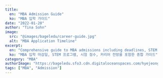 ```yaml
---
title:
  en: "MBA Admission Guide"
  ko: "MBA 입학 가이드"
date: "2022-01-20"
author: "Tina Sohn"
image:
  src: "@images/bageledu/career-guide.jpg"
  alt: "MBA Application Timeline"
excerpt:
  en: "Comprehensive guide to MBA admissions including deadlines, STEM programs, test scores, and career prospects"
  ko: "MBA 입학 마감일, STEM 프로그램, 시험 점수, 커리어 전망을 포함한 종합 가이드"
category: "MBA"
authorImage: "https://bageledu.sfo3.cdn.digitaloceanspaces.com/hyejeong.jpg"
tags: ["MBA", "Admission"]
---
```


<div x-data>
  <template x-if="$store.language !== 'ko'">
    <div class="en-content">
# MBA Admission Guide

## 1. MBA Application Deadlines (2022-23)

| Business School           | Application Deadline | Decision         |
|---------------------------|----------------------|------------------|
| Harvard Business School   | September 7, 2022    | December 8, 2022 |
| Wharton                 | September 7, 2022    | December 15, 2022|
| Columbia Business School  | September 28, 2022   | April 5, 2023    |

## 2. Early Decision Schools

- **Columbia Business School**: 
  - Early Decision results announced before Regular Round 1
  - Non-refundable $6,000 deposit required within two weeks
  - Results typically announced in December

## 3. STEM MBA Programs

| School                    | Program Details                                   | Tuition Fees |
|---------------------------|---------------------------------------------------|--------------|
| Harvard Business School   | Management Science Track in Full-Time MBA         | $146,900     |
| Stanford GSB              | Entire Full-Time MBA, MSx Degrees                 | $149,450     |
| UPenn (Wharton)           | Majors in Actuarial Science, Business Analytics...  | $167,748     |
| Chicago (Booth)           | Entire Full-Time MBA                              | $146,980     |
| MIT (Sloan)               | Entire Full-Time MBA, Sloan Fellows MBA, etc.     | $154,550     |

## 4. GMAT Score Breakdown

| Section                       | Time Limit | Number of Questions | Score Range | GMAT Section                   |
|-------------------------------|------------|---------------------|-------------|--------------------------------|
| Quantitative Reasoning        | 62 minutes | 31 questions        | 6-51        | Quantitative score             |
| Verbal Reasoning              | 65 minutes | 36 questions        | 6-51        | Verbal score                   |
| Integrated Reasoning          | 30 minutes | 12 questions        | 1-8         | Integrated Reasoning score     |
| Analytical Writing Assessment | 30 minutes | 1 question          | 0-6         | Analytical Writing Assessment  |

## 5. GRE Score (Republic of Korea)

| Category              | Mean Score | Standard Deviation |
|-----------------------|------------|--------------------|
| Verbal Reasoning      | 151.9      | 7.9                |
| Quantitative Reasoning| 161.9      | 6.8                |
| Analytical Writing    | 3.5        | 0.8                |

## 6. MBA Scholarships for Foreign Students

- **IU International Applied Science University**: Offers flexible scholarships for MBA students.
- **Willamette MBA Global Diversity Scholarship**: Available in the USA.
- **Cambridge International MBA Scholarship**: £23,000 for international students.
- **Exeter Global Leader Scholarship**: Offered at Exeter University.
- **Cox School of Business EMBA Scholarship**: Available in the USA.

## 7. Interview Tips

1. First impressions matter: Dress well, make a strong handshake, and greet politely.
2. Focus on communication, not just English-speaking skills.
3. Active listening is as important as speaking.
4. Be confident about your resume content.
5. Send a thank-you note within 24 hours.

## 8. After MBA Career Salary

| Company                  | Base Salary | Bonus           | Signing Bonus | Relocation          |
|--------------------------|-------------|-----------------|---------------|---------------------|
| McKinsey & Company       | $165,000    | Up to $35,000   | $30,000       | $2,000 - $9,000     |
| Bain & Company           | $165,000    | Up to $41,250   | $30,000       | $8,000 - $16,000    |
| Boston Consulting Group  | $165,000    | Up to $41,250   | $30,000       | $2,000 - $8,000     |

## 9. Essay Tips: Goal

| Question                     | Sample Answer                                      | Elements                   | Word Count |
|------------------------------|----------------------------------------------------|----------------------------|------------|
| Why pursue an MBA?           | Short- and long-term career goals                  | Short-term, long-term goals| 80-100     |
| How were these goals formed? | Influences such as family, mentors, or experiences | Career up to date          | 70-100     |
| Why MBA, why now?            | Address the gap between current and future goals   | Why MBA?                   | 70-100     |
| How will you contribute?     | Discuss contributions to the program's community   | Community contributions    | 50-70      |
    </div>
  </template>
  <template x-if="$store.language === 'ko'">
    <div class="ko-content">
# MBA 입학 가이드

## 1. MBA 지원 마감일 (2022-23)

| 경영대학원           | 지원 마감일        | 결과 발표       |
|----------------------|--------------------|-----------------|
| 하버드 경영대학원    | 2022년 9월 7일     | 2022년 12월 8일 |
| 와튼 스쿨           | 2022년 9월 7일     | 2022년 12월 15일|
| 컬럼비아 경영대학원  | 2022년 9월 28일    | 2023년 4월 5일  |

## 2. 얼리 디시전 학교

- **컬럼비아 경영대학원**: 
  - 얼리 디시전 결과는 정규 1라운드 전에 발표
  - 합격 후 2주 이내에 환불 불가능한 $6,000 보증금 납부 필요
  - 결과는 보통 12월에 발표

## 3. STEM MBA 프로그램

| 학교                    | 프로그램 세부사항                              | 학비      |
|-------------------------|-----------------------------------------------|-----------|
| 하버드 경영대학원       | 전일제 MBA의 경영과학 트랙                      | $146,900  |
| 스탠포드 GSB            | 전체 전일제 MBA, MSx 학위                      | $149,450  |
| 펜실베니아 (와튼)       | 보험계리학, 비즈니스 분석 등 전공               | $167,748  |
| 시카고 (부스)           | 전체 전일제 MBA                               | $146,980  |
| MIT (슬론)             | 전체 전일제 MBA, 슬론 펠로우 MBA 등            | $154,550  |

## 4. GMAT 점수 구성

| 섹션              | 시간 제한 | 문제 수 | 점수 범위 | GMAT 섹션          |
|-------------------|-----------|---------|-----------|--------------------|
| 수리논리          | 62분      | 31문제  | 6-51      | 수리 점수          |
| 언어논리          | 65분      | 36문제  | 6-51      | 언어 점수          |
| 통합추론          | 30분      | 12문제  | 1-8       | 통합추론 점수      |
| 분석적 작문       | 30분      | 1문제   | 0-6       | 분석적 작문 점수   |

## 5. GRE 점수 (대한민국)

| 카테고리         | 평균 점수 | 표준편차  |
|------------------|-----------|-----------|
| 언어논리         | 151.9     | 7.9       |
| 수리논리         | 161.9     | 6.8       |
| 분석적 작문      | 3.5       | 0.8       |

## 6. 외국인 학생을 위한 MBA 장학금

- **IU 국제응용과학대학**: MBA 학생을 위한 유연한 장학금 제공.
- **윌라멧 MBA 글로벌 다양성 장학금**: 미국에서 이용 가능.
- **캠브리지 국제 MBA 장학금**: 국제 학생을 위한 £23,000 지원.
- **엑서터 글로벌 리더 장학금**: 엑서터 대학교에서 제공.
- **콕스 경영대학원 EMBA 장학금**: 미국에서 이용 가능.

## 7. 인터뷰 팁

1. 첫인상이 중요합니다: 단정한 복장, 확실한 악수, 공손한 인사.
2. 영어 실력뿐만 아니라 의사소통 능력에 중점을 두세요.
3. 말하기만큼 경청도 중요합니다.
4. 이력서 내용에 대해 자신감을 가지세요.
5. 24시간 이내에 감사 이메일을 보내세요.

## 8. MBA 졸업 후 연봉

| 회사                   | 기본급    | 보너스           | 사이닝 보너스 | 이전 비용          |
|------------------------|-----------|------------------|---------------|--------------------|
| 맥킨지                 | $165,000  | 최대 $35,000     | $30,000       | $2,000 - $9,000    |
| 베인                   | $165,000  | 최대 $41,250     | $30,000       | $8,000 - $16,000   |
| BCG                    | $165,000  | 최대 $41,250     | $30,000       | $2,000 - $8,000    |

## 9. 에세이 팁: 목표

| 질문                          | 답변 예시                                        | 요소                   | 글자 수  |
|-------------------------------|--------------------------------------------------|------------------------|----------|
| MBA를 하려는 이유는?          | 단기 및 장기 경력 목표                           | 단기, 장기 목표        | 80-100   |
| 이러한 목표는 어떻게 형성되었나?| 가족, 멘토, 경험 등의 영향                      | 현재까지의 경력         | 70-100   |
| 왜 MBA이고, 왜 지금인가?       | 현재와 미래 목표 간의 격차 설명                  | MBA의 필요성           | 70-100   |
| 어떻게 기여할 것인가?          | 프로그램 커뮤니티에 대한 기여 논의                | 커뮤니티 기여          | 50-70    |
    </div>
  </template>
</div>